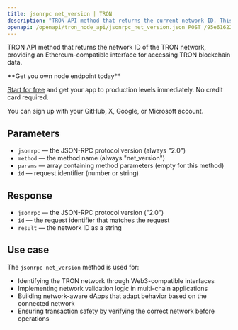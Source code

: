 ```yaml
---
title: jsonrpc net_version | TRON
description: "TRON API method that returns the current network ID. This method provides Ethereum-compatible interface for TRON blockchain."
openapi: /openapi/tron_node_api/jsonrpc_net_version.json POST /95e61622bf6a8af293978377718e3b77/jsonrpc
---
```


TRON API method that returns the network ID of the TRON network, providing an Ethereum-compatible interface for accessing TRON blockchain data.

<Check>
**Get you own node endpoint today**

[Start for free](https://console.chainstack.com/) and get your app to production levels immediately. No credit card required.

You can sign up with your GitHub, X, Google, or Microsoft account.
</Check>

## Parameters

* `jsonrpc` — the JSON-RPC protocol version (always "2.0")
* `method` — the method name (always "net_version")
* `params` — array containing method parameters (empty for this method)
* `id` — request identifier (number or string)

## Response

* `jsonrpc` — the JSON-RPC protocol version ("2.0")
* `id` — the request identifier that matches the request
* `result` — the network ID as a string

## Use case

The `jsonrpc net_version` method is used for:

* Identifying the TRON network through Web3-compatible interfaces
* Implementing network validation logic in multi-chain applications
* Building network-aware dApps that adapt behavior based on the connected network
* Ensuring transaction safety by verifying the correct network before operations
